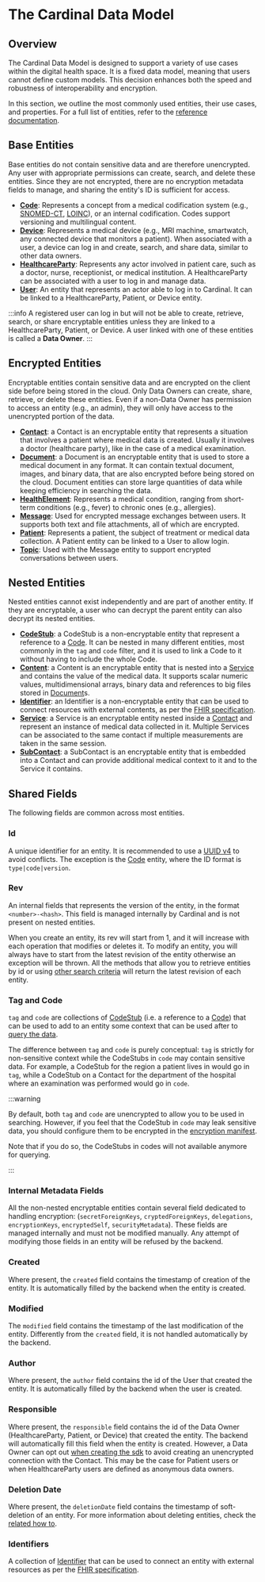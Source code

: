 # The Cardinal Data Model

## Overview

The Cardinal Data Model is designed to support a variety of use cases within the digital health space. It is a fixed 
data model, meaning that users cannot define custom models. This decision enhances both the speed and robustness of 
interoperability and encryption.

In this section, we outline the most commonly used entities, their use cases, and properties. For a full list of 
entities, refer to the [reference documentation](TODO).

## Base Entities

Base entities do not contain sensitive data and are therefore unencrypted. Any user with appropriate permissions can 
create, search, and delete these entities. Since they are not encrypted, there are no encryption metadata fields to 
manage, and sharing the entity's ID is sufficient for access.

- [**Code**](/nsdk/explanations/data-model/code): Represents a concept from a medical codification system 
(e.g., [SNOMED-CT](https://www.snomed.org/what-is-snomed-ct), [LOINC](https://loinc.org/)), or an internal codification. 
Codes support versioning and multilingual content.
- [**Device**](/nsdk/explanations/data-model/device): Represents a medical device (e.g., MRI machine, smartwatch, 
any connected device that monitors a patient). When associated with a user, a device can log in and create, search, and
share data, similar to other data owners.
- [**HealthcareParty**](/nsdk/explanations/data-model/healthcareparty): Represents any actor involved in patient care, 
such as a doctor, nurse, receptionist, or medical institution. A HealthcareParty can be associated with a user to log 
in and manage data.
- [**User**](/nsdk/explanations/data-model/user): An entity that represents an actor able to log in to Cardinal. It can 
be linked to a HealthcareParty, Patient, or Device entity.

:::info
A registered user can log in but will not be able to create, retrieve, search, or share encryptable entities unless they 
are linked to a HealthcareParty, Patient, or Device. A user linked with one of these entities is called a **Data Owner**.
:::

## Encrypted Entities

Encryptable entities contain sensitive data and are encrypted on the client side before being stored in the cloud.
Only Data Owners can create, share, retrieve, or delete these entities. Even if a non-Data Owner has permission to 
access an entity (e.g., an admin), they will only have access to the unencrypted portion of the data.

- [**Contact**](/nsdk/explanations/data-model/contact): a Contact is an encryptable entity that represents a situation that involves a patient where
medical data is created. Usually it involves a doctor (healthcare party), like in the case of a medical examination.
- [**Document**](nsdk/explanations/data-model/document): a Document is an encryptable entity that is used to store a medical document in any format.
It can contain textual document, images, and binary data, that are also encrypted before being stored on the cloud.
Document entities can store large quantities of data while keeping efficiency in searching the data.
- [**HealthElement**](nsdk/explanations/data-model/healthelement): Represents a medical condition, ranging from short-term 
conditions (e.g., fever) to chronic ones (e.g., allergies).
- [**Message**](/nsdk/explanations/data-model/message): Used for encrypted message exchanges between users. It supports
both text and file attachments, all of which are encrypted.
- [**Patient**](/nsdk/explanations/data-model/patient): Represents a patient, the subject of treatment or medical data 
collection. A Patient entity can be linked to a User to allow login.
- [**Topic**](/nsdk/explanations/data-model/topic): Used with the Message entity to support encrypted conversations 
between users.

## Nested Entities

Nested entities cannot exist independently and are part of another entity. If they are encryptable, a user who can 
decrypt the parent entity can also decrypt its nested entities.

- [**CodeStub**](/nsdk/explanations/data-model/codestub): a CodeStub is a non-encryptable entity that represent a 
reference to a [Code](/nsdk/explanations/data-model/code). It can be nested in many different entities, most commonly 
in the `tag` and `code` filter, and it is used to link a Code to it without having to include the whole Code.
- [**Content**](/nsdk/explanations/data-model/content): a Content is an encryptable entity that is nested into a
[Service](/nsdk/explanations/data-model/service) and contains the value of the medical data. It supports scalar numeric
values, multidimensional arrays, binary data and references to big files stored in [Document](nsdk/explanations/data-model/document)s.
- [**Identifier**](/nsdk/explanations/data-model/identfier): an Identifier is a non-encryptable entity that can be used 
to connect resources with external contents, as per the [FHIR specification](https://build.fhir.org/datatypes.html#Identifier).
- [**Service**](/nsdk/explanations/data-model/service): a Service is an encryptable entity nested inside a [Contact](/nsdk/explanations/data-model/contact)
and represent an instance of medical data collected in it. Multiple Services can be associated to the same contact if
multiple measurements are taken in the same session.
- [**SubContact**](/nsdk/explanations/data-model/subcontact): a SubContact is an encryptable entity that is embedded into
a Contact and can provide additional medical context to it and to the Service it contains.


## Shared Fields

The following fields are common across most entities.

### Id

A unique identifier for an entity. It is recommended to use a [UUID v4](https://en.wikipedia.org/wiki/Universally_unique_identifier#Version_4_(random)) 
to avoid conflicts. The exception is the [Code](/nsdk/explanations/data-model/code) entity, where the ID format 
is `type|code|version`.

### Rev

An internal fields that represents the version of the entity, in the format `<number>-<hash>`. This field is managed
internally by Cardinal and is not present on nested entities.

When you create an entity, its rev will start from 1, and it will increase with each operation that modifies or deletes it.
To modify an entity, you will always have to start from the latest revision of the entity otherwise an exception will be
thrown. All the methods that allow you to retrieve entities by id or using [other search criteria](nsdk/how-to/querying-data) 
will return the latest revision of each entity.

### Tag and Code

`tag` and `code` are collections of [CodeStub](/nsdk/explanations/data-model/codestub) (i.e. a reference to a [Code](/nsdk/explanations/data-model/code))
that can be used to add to an entity some context that can be used after to [query the data](nsdk/how-to/querying-data).

The difference between `tag` and `code` is purely conceptual: `tag` is strictly for non-sensitive context while the
CodeStubs in `code` may contain sensitive data. For example, a CodeStub for the region a patient lives in would go in
`tag`, while a CodeStub on a Contact for the department of the hospital where an examination was performed would go in
`code`.

:::warning

By default, both `tag` and `code` are unencrypted to allow you to be used in searching. However, if you feel that the
CodeStub in `code` may leak sensitive data, you should configure them to be encrypted in the [encryption manifest](/nsdk/how-to/initialize-the-sdk/configure-what-to-encrypt).

Note that if you do so, the CodeStubs in codes will not available anymore for querying.

:::

### Internal Metadata Fields

All the non-nested encryptable entities contain several field dedicated to handling encryption: (`secretForeignKeys`,
`cryptedForeignKeys`, `delegations`, `encryptionKeys`, `encryptedSelf`, `securityMetadata`). These fields are managed
internally and must not be modified manually. Any attempt of modifying those fields in an entity will be refused by the
backend.

### Created 
Where present, the `created` field contains the timestamp of creation of the entity. It is automatically filled by the
backend when the entity is created.

### Modified 
The `modified` field contains the timestamp of the last modification of the entity. Differently from the `created` field,
it is not handled automatically by the backend.

### Author
Where present, the `author` field contains the id of the User that created the entity. It is automatically filled by the
backend when the user is created.

### Responsible 
Where present, the `responsible` field contains the id of the Data Owner (HealthcareParty, Patient, or Device) that 
created the entity. The backend will automatically fill this field when the entity is created. However, a Data Owner 
can opt out [when creating the sdk](/nsdk/how-to/initialize-the-sdk/#optional-parameters) to avoid creating an 
unencrypted connection with the Contact. This may be the case for Patient users or when HealthcareParty users are 
defined as anonymous data owners.

### Deletion Date
Where present, the `deletionDate` field contains the timestamp of soft-deletion of an entity. For more information
about deleting entities, check the [related how to](/nsdk/how-to/basic-operations#delete).

### Identifiers
A collection of [Identifier](/nsdk/explanations/data-model/identfier) that can be used to connect an entity with external
resources as per the [FHIR specification](https://build.fhir.org/datatypes.html#Identifier).